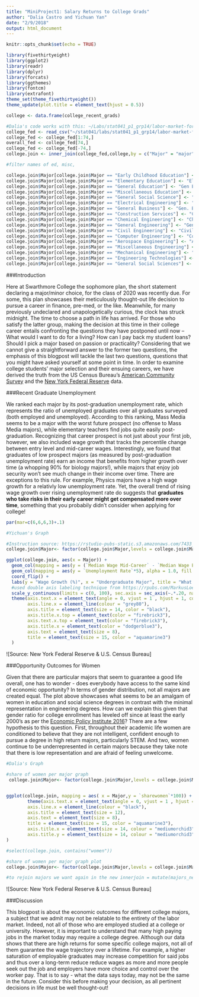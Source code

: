 ```yaml
---
title: "MiniProject1: Salary Returns to College Grads"
author: "Dalia Castro and Yichuan Yan"
date: "2/9/2018"
output: html_document
---
```


```r
knitr::opts_chunk$set(echo = TRUE)
```

```r
library(fivethirtyeight)
library(ggplot2)
library(readr)
library(dplyr)
library(forcats)
library(ggthemes)
library(fontcm)
library(extrafont)
theme_set(theme_fivethirtyeight())
theme_update(plot.title = element_text(hjust = 0.5))

```


```r
college <- data.frame(college_recent_grads)

#Dalia's code works with this: ~/Labs/stat041_p1_grp14/labor-market-for-recent-college-grads.csv
college_fed <- read_csv("~/stat041/labs/stat041_p1_grp14/labor-market-for-recent-college-grads.csv")
college_fed <- college_fed[1:74,]
overall_fed <- college_fed[74,]
college_fed <- college_fed[-74,]
college.join <- inner_join(college_fed,college,by = c("Major" = "major"))

#filter names of ed, misc, 

college.join$Major[college.join$Major == "Early Childhood Education"] <- "Early Childhood Ed."
college.join$Major[college.join$Major == "Elementary Education"] <- "Elementary Ed."
college.join$Major[college.join$Major == "General Education"] <- "Gen Ed."
college.join$Major[college.join$Major == "Miscellaneous Education"] <- "Misc. Ed."
college.join$Major[college.join$Major == "General Social Science"] <- "Gen. Social Science"
college.join$Major[college.join$Major == "Electrical Engineering"] <- "Electrical Engin."
college.join$Major[college.join$Major == "General Business"] <- "Gen. Business"
college.join$Major[college.join$Major == "Construction Services"] <- "Construction Serv."
college.join$Major[college.join$Major == "Chemical Engineering"] <- "Chemical Engin."
college.join$Major[college.join$Major == "General Engineering"] <- "Gen. Engin."
college.join$Major[college.join$Major == "Civil Engineering"] <- "Civil Engin."
college.join$Major[college.join$Major == "Computer Engineering"] <- "Computer Engin."
college.join$Major[college.join$Major == "Aerospace Engineering"] <- "Aerospace Engin."
college.join$Major[college.join$Major == "Miscellaneous Engineering"] <- "Misc. Engin."
college.join$Major[college.join$Major == "Mechanical Engineering"] <- "Mechanical Engin."
college.join$Major[college.join$Major == "Engineering Technologies"] <- "Engin. Tech."
college.join$Major[college.join$Major == "General Social Sciences"] <- "Gen. Social Sciences"


```

###Introduction

Here at Swarthmore College the sophomore plan, the short statement declaring a major/minor choice, for the class of 2020 was recently due. For some, this plan showcases their meticulously thought-out life decision to pursue a career in finance, pre-med, or the like. Meanwhile, for many previously undeclared and unapologetically curious, the clock has struck midnight. The time to choose a path in life has arrived. For those who satisfy the latter group, making the decision at this time in their college career entails confronting the questions they have postponed until now -- What would I want to do for a living? How can I pay back my student loans? Should I pick a major based on passion or practicality? Considering that we cannot give a straightforward answer to the former two questions, the emphasis of this blogpost will tackle the last two questions, questions that you might have asked yourself at some point in time. In order to examine college students' major selection and their ensuing careers, we have derived the truth from the US Census Bureau’s [American Community Survey](https://fivethirtyeight.com/features/the-economic-guide-to-picking-a-college-major/) and the [New York Federal Reserve](https://www.newyorkfed.org/research/college-labor-market/college-labor-market_compare-majors.html) data.

###Recent Graduate Unemployment

We ranked each major by its post-graduation unemployment rate, which represents the ratio of unemployed graduates over all graduates surveyed (both employed and unemployed). According to this ranking, Mass Media seems to be a major with the worst future prospect (no offense to Mass Media majors), while elementary teachers find jobs quite easily post-graduation. Recognizing that career prospect is not just about your first job, however, we also included wage growth that tracks the percentile change between entry level and mid-career wages. Interestingly, we found that graduates of low prospect majors (as measured by post-graduation unemployment rate) earn an income that benefits from higher growth over time (a whopping 90% for biology majors!), while majors that enjoy job security won't see much change in their income over time. There are exceptions to this rule. For example, Physics majors have a high wage growth for a relativly low unemployment rate. Yet, the overall trend of rising wage growth over rising unemployment rate do suggests that **graduates who take risks in their early career might get compensated more over time**, something that you probabily didn't consider when applying for college!

```r
par(mar=c(6,6,6,3)+.1)

#Yichuan's Graph

#Instruction source: https://rstudio-pubs-static.s3.amazonaws.com/7433_4537ea5073dc4162950abb715f513469.html
college.join$Major<- factor(college.join$Major,levels = college.join$Major[order(college.join$`Unemployment Rate`)])

ggplot(college.join, aes(x = Major)) + 
  geom_col(mapping = aes(y = (`Median Wage Mid-Career` - `Median Wage Early Career`)/`Median Wage Early Career`*100), alpha = 1.0, fill = "dodgerblue3", color = FALSE, width = 0.4) +
  geom_col(mapping = aes(y = `Unemployment Rate`*5), alpha = 1.0, fill = "firebrick3", color = FALSE, width = 0.8) + 
  coord_flip() + 
  labs(y = "Wage Growth (%)", x = "Undergraduate Major", title = "What majors lead to well-paying jobs?") +
  #used double axis labeling technique from https://rpubs.com/MarkusLoew/226759
  scale_y_continuous(limits = c(0, 100), sec.axis = sec_axis(~.*.20, name = "Unemployment Rate (%)")) +
  theme(axis.text.x = element_text(angle = 0, vjust = 1 , hjust = 1, color = "dodgerblue3"), 
        axis.line.x = element_line(colour = "grey80"), 
        axis.title = element_text(size = 14, color = "black"), 
        axis.title.x.top = element_text(color = "firebrick3"), 
        axis.text.x.top = element_text(color = "firebrick3"),
        axis.title.x = element_text(color = "dodgerblue3"), 
        axis.text = element_text(size = 8), 
        title = element_text(size = 15, color = "aquamarine3")
  )
```

![Source: New York Federal Reserve & U.S. Census Bureau]


###Opportunity Outcomes for Women

Given that there are particular majors that seem to guarantee a good life overall, one has to wonder - does everybody have access to the same kind of economic opportunity? In terms of gender distribution, not all majors are created equal. The plot above showcases what seems to be an amalgam of women in education and social science degrees in contrast with the minimal representation in engineering degrees. How can we explain this given that gender ratio for college enrollment has leveled off since at least the early 2000’s as per the [Economic Policy Institute 2016](https://www.epi.org/publication/class-of-2016/)? There are a few hypothesis to this question. First, throughout their academic life women are conditioned to believe that they are not intelligent, confident enough to pursue a degree in high return majors, particularly STEM.  And two, women continue to be underrepresented in certain majors because they take note that there is low representation and are afraid of feeling unwelcome. 

```r
#Dalia's Graph

#share of women per major graph
 college.join$Major<- factor(college.join$Major,levels = college.join$Major[order(college.join$sharewomen)])


ggplot(college.join, mapping = aes( x = Major,y = `sharewomen`*100)) + geom_col( alpha = 0.6, fill = "slateblue") + labs( y = "Share of Women (%)", x = "Major", title = "Do majors face gender imbalance issues?") + coord_flip() +
        theme(axis.text.x = element_text(angle = 0, vjust = 1 , hjust = 1), 
        axis.line.x = element_line(colour = "black"), 
        axis.title = element_text(size = 12), 
        axis.text = element_text(size = 8), 
        title = element_text(size = 15, color = "aquamarine3"),
        axis.title.x = element_text(size = 14, colour = "mediumorchid3"),
        axis.title.y = element_text(size = 14, colour = "mediumorchid3")
)

#select(college.join, contains("women"))

#share of women per major graph plot
college.join$Major<- factor(college.join$Major,levels = college.join$Major[order(college.join$sharewomen)])

#to rejoin majors we want again in the new innerjoin = mutate(majors_new, recode('econ' = "economics"))

```

![Source: New York Federal Reserve & U.S. Census Bureau]


###Discussion

This blogpost is about the economic outcomes for different college majors, a subject that we admit may not be relatable to the entirety of the labor market. Indeed, not all of those who are employed studied at a college or university. However, it is important to understand that many high paying jobs in the market today may require a college degree. Although our data shows that there are high returns for some specific college majors, not all of them guarantee the wage trajectory over a lifetime. For example, a higher saturation of employable graduates may increase competition for said jobs and thus over a long-term reduce reduce wages as more and more people seek out the job and employers have more choice and control over the worker pay. That is to say - what the data says today, may not be the same in the future. Consider this before making your decision, as all pertinent decisions in life must be well thought-out!
